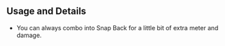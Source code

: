 ## Usage and Details

- You can always combo <InlineInput text="6H" color="red" /> into Snap Back for a little bit of extra meter and damage.
